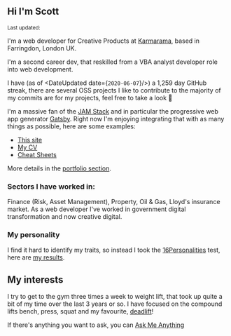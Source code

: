 ## Hi I'm Scott

<Small>
  Last updated: <DateUpdated date={`2020-06-07`} small={`true`} />
</Small>

I'm a web developer for Creative Products at [Karmarama], based in
Farringdon, London UK.

I'm a second career dev, that reskilled from a VBA analyst developer
role into web development.

I have (as of <DateUpdated date={`2020-06-07`}/>) a 1,259 day GitHub
streak, there are several OSS projects I like to contribute to the
majority of my commits are for my projects, feel free to take a look
👀

I'm a massive fan of the [JAM Stack] and in particular the progressive
web app generator [Gatsby]. Right now I'm enjoying integrating that
with as many things as possible, here are some examples:

- [This site]
- [My CV]
- [Cheat Sheets]

More details in the [portfolio section].

### Sectors I have worked in:

Finance (Risk, Asset Management), Property, Oil & Gas, Lloyd's
insurance market. As a web developer I've worked in government digital
transformation and now creative digital.

### My personality

I find it hard to identify my traits, so instead I took the
[16Personalities] test, here are [my results].

## My interests

I try to get to the gym three times a week to weight lift, that took
up quite a bit of my time over the last 3 years or so. I have focused
on the compound lifts bench, press, squat and my favourite,
[deadlift]!

If there's anything you want to ask, you can [Ask Me Anything]

<!-- Links -->

[karmarama]: https://karmarama.com
[vba]: https://en.wikipedia.org/wiki/Visual_Basic_for_Applications
[now]: https://zeit.co/now
[gatsby]: https://www.gatsbyjs.org/
[this site]: https://scottspence.com
[my cv]: https://mecv.xyz
[cheat sheets]: https://cheatsheets.xyz
[deadlift]: https://www.youtube.com/watch?v=b8sadCd7Lhc
[react static]: https://react-static.js.org/
[ask me anything]: https://github.com/spences10/ama
[16personalities]: https://www.16personalities.com/
[my results]: https://www.16personalities.com/profiles/ba01a67248b68
[netlify]: http://netlify.com/
[jam stack]: https://jamstack.org/
[portfolio section]: #portfolio
